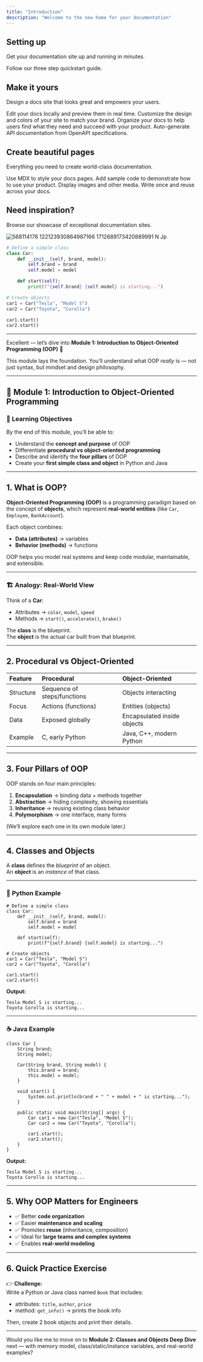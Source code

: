 ```yaml
---
title: "Introduction"
description: "Welcome to the new home for your documentation"
---
```


## Setting up

Get your documentation site up and running in minutes.

<Card title="Start here" icon="rocket" horizontal href="/quickstart">
  Follow our three step quickstart guide.
</Card>

## Make it yours

Design a docs site that looks great and empowers your users.

<Columns cols={2}>
  <Card title="Edit locally" icon="pen-to-square" href="/development">
    Edit your docs locally and preview them in real time.
  </Card>
  <Card title="Customize your site" icon="palette" href="/essentials/settings">
    Customize the design and colors of your site to match your brand.
  </Card>
  <Card title="Set up navigation" icon="map" href="/essentials/navigation">
    Organize your docs to help users find what they need and succeed with your product.
  </Card>
  <Card title="API documentation" icon="terminal" href="/api-reference/introduction">
    Auto-generate API documentation from OpenAPI specifications.
  </Card>
</Columns>

## Create beautiful pages

Everything you need to create world-class documentation.

<Columns cols={2}>
  <Card title="Write with MDX" icon="pen-fancy" href="/essentials/markdown">
    Use MDX to style your docs pages.
  </Card>
  <Card title="Code samples" icon="code" href="/essentials/code">
    Add sample code to demonstrate how to use your product.
  </Card>
  <Card title="Images" icon="image" href="/essentials/images">
    Display images and other media.
  </Card>
  <Card title="Reusable snippets" icon="recycle" href="/essentials/reusable-snippets">
    Write once and reuse across your docs.
  </Card>
</Columns>

## Need inspiration?

<Card title="See complete examples" icon="stars" href="https://mintlify.com/customers">
  Browse our showcase of exceptional documentation sites.
</Card>

![568114176 122123930864987166 1712689173420889991 N Jp](/images/568114176_122123930864987166_1712689173420889991_n.jpg)

```python
# Define a simple class
class Car:
    def __init__(self, brand, model):
        self.brand = brand
        self.model = model

    def start(self):
        print(f"{self.brand} {self.model} is starting...")

# Create objects
car1 = Car("Tesla", "Model S")
car2 = Car("Toyota", "Corolla")

car1.start()
car2.start()
```

---

Excellent — let’s dive into **Module 1: Introduction to Object-Oriented Programming (OOP)** 🧠

This module lays the foundation. You’ll understand what OOP _really_ is — not just syntax, but mindset and design philosophy.

---

## 🧩 **Module 1: Introduction to Object-Oriented Programming**

### 🎯 **Learning Objectives**

By the end of this module, you’ll be able to:

- Understand the **concept and purpose** of OOP
- Differentiate **procedural vs object-oriented programming**
- Describe and identify the **four pillars** of OOP
- Create your **first simple class and object** in Python and Java

---

## 1. What is OOP?

**Object-Oriented Programming (OOP)** is a programming paradigm based on the concept of **objects**, which represent **real-world entities** (like `Car`, `Employee`, `BankAccount`).

Each object combines:

- **Data (attributes)** → variables
- **Behavior (methods)** → functions

OOP helps you model real systems and keep code modular, maintainable, and extensible.

---

### 🏗️ **Analogy: Real-World View**

Think of a **Car**:

- Attributes → `color`, `model`, `speed`
- Methods → `start()`, `accelerate()`, `brake()`

The **class** is the blueprint.\
The **object** is the actual car built from that blueprint.

---

## 2. Procedural vs Object-Oriented

| Feature   | Procedural                  | Object-Oriented             |
| :-------- | :-------------------------- | :-------------------------- |
| Structure | Sequence of steps/functions | Objects interacting         |
| Focus     | Actions (functions)         | Entities (objects)          |
| Data      | Exposed globally            | Encapsulated inside objects |
| Example   | C, early Python             | Java, C++, modern Python    |

---

## 3. Four Pillars of OOP

OOP stands on four main principles:

1. **Encapsulation** → binding data + methods together
2. **Abstraction** → hiding complexity, showing essentials
3. **Inheritance** → reusing existing class behavior
4. **Polymorphism** → one interface, many forms

(We’ll explore each one in its own module later.)

---

## 4. Classes and Objects

A **class** defines the _blueprint_ of an object.\
An **object** is an _instance_ of that class.

---

### 🐍 **Python Example**

```
# Define a simple class
class Car:
    def __init__(self, brand, model):
        self.brand = brand
        self.model = model

    def start(self):
        print(f"{self.brand} {self.model} is starting...")

# Create objects
car1 = Car("Tesla", "Model S")
car2 = Car("Toyota", "Corolla")

car1.start()
car2.start()
```

**Output:**

```
Tesla Model S is starting...
Toyota Corolla is starting...
```

---

### ☕ **Java Example**

```
class Car {
    String brand;
    String model;

    Car(String brand, String model) {
        this.brand = brand;
        this.model = model;
    }

    void start() {
        System.out.println(brand + " " + model + " is starting...");
    }

    public static void main(String[] args) {
        Car car1 = new Car("Tesla", "Model S");
        Car car2 = new Car("Toyota", "Corolla");

        car1.start();
        car2.start();
    }
}
```

**Output:**

```
Tesla Model S is starting...
Toyota Corolla is starting...
```

---

## 5. Why OOP Matters for Engineers

- ✅ Better **code organization**
- ✅ Easier **maintenance and scaling**
- ✅ Promotes **reuse** (inheritance, composition)
- ✅ Ideal for **large teams and complex systems**
- ✅ Enables **real-world modeling**

---

## 6. Quick Practice Exercise

👉 **Challenge:**\
Write a Python or Java class named `Book` that includes:

- attributes: `title`, `author`, `price`
- method: `get_info()` → prints the book info

Then, create 2 book objects and print their details.

---

Would you like me to move on to **Module 2: Classes and Objects Deep Dive** next — with memory model, class/static/instance variables, and real-world examples?